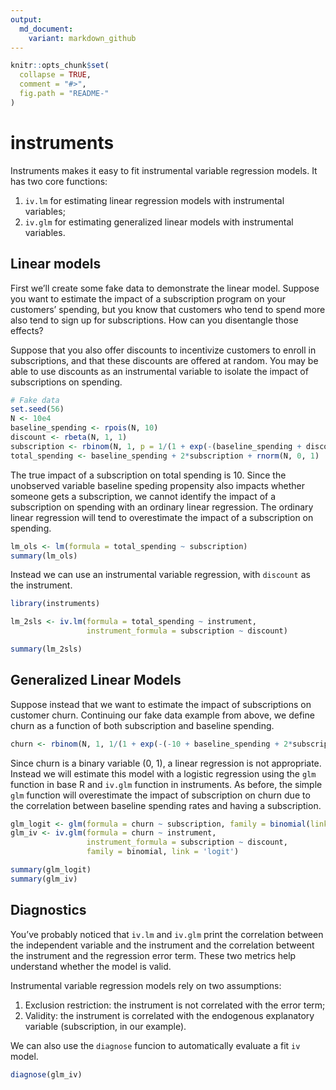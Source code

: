 ```yaml
---
output:
  md_document:
    variant: markdown_github
---
```


<!-- README.md is generated from README.Rmd. Please edit that file -->

```r
knitr::opts_chunk$set(
  collapse = TRUE,
  comment = "#>",
  fig.path = "README-"
)
```

# instruments

Instruments makes it easy to fit instrumental variable regression models.  It has two core functions: 

1. `iv.lm` for estimating linear regression models with instrumental variables;
2. `iv.glm` for estimating generalized linear models with instrumental variables.

## Linear models

First we'll create some fake data to demonstrate the linear model.  Suppose you want to estimate the impact of a subscription program on your customers' spending, but you know that customers who tend to spend more also tend to sign up for subscriptions.  How can you disentangle those effects?

Suppose that you also offer discounts to incentivize customers to enroll in subscriptions, and that these discounts are offered at random.  You may be able to use discounts as an instrumental variable to isolate the impact of subscriptions on spending.

```r
# Fake data
set.seed(56)
N <- 10e4
baseline_spending <- rpois(N, 10)
discount <- rbeta(N, 1, 1)
subscription <- rbinom(N, 1, p = 1/(1 + exp(-(baseline_spending + discount - 10))))
total_spending <- baseline_spending + 2*subscription + rnorm(N, 0, 1)
```

The true impact of a subscription on total spending is 10.  Since the unobserved  variable baseline speding propensity also impacts whether someone gets a subscription, we cannot identify the impact of a subscription on spending with an ordinary linear regression.  The ordinary linear regression will tend to overestimate the impact of a subscription on spending.

```r
lm_ols <- lm(formula = total_spending ~ subscription)
summary(lm_ols)
```

Instead we can use an instrumental variable regression, with `discount` as the instrument.

```r
library(instruments)

lm_2sls <- iv.lm(formula = total_spending ~ instrument,
                 instrument_formula = subscription ~ discount)

summary(lm_2sls)
```

## Generalized Linear Models

Suppose instead that we want to estimate the impact of subscriptions on customer churn.  Continuing our fake data example from above, we define churn as a function of both subscription and baseline spending.

```r
churn <- rbinom(N, 1, 1/(1 + exp(-(-10 + baseline_spending + 2*subscription + rnorm(N, 0, 1)))))
```

Since churn is a binary variable (0, 1), a linear regression is not appropriate.  Instead we will estimate this model with a logistic regression using the `glm` function in base R and `iv.glm` function in instruments.  As before, the simple `glm` function will overestimate the impact of subscription on churn due to the correlation between baseline spending rates and having a subscription.

```r
glm_logit <- glm(formula = churn ~ subscription, family = binomial(link = 'logit'))
glm_iv <- iv.glm(formula = churn ~ instrument, 
                 instrument_formula = subscription ~ discount, 
                 family = binomial, link = 'logit')

summary(glm_logit)
summary(glm_iv)
```

## Diagnostics

You've probably noticed that `iv.lm` and `iv.glm` print the correlation between the independent variable and the instrument and the correlation betweent the instrument and the regression error term.  These two metrics help understand whether the model is valid.

Instrumental variable regression models rely on two assumptions:

1. Exclusion restriction: the instrument is not correlated with the error term;
2. Validity: the instrument is correlated with the endogenous explanatory variable (subscription, in our example).

We can also use the `diagnose` funcion to automatically evaluate a fit `iv` model.

```r
diagnose(glm_iv)
```